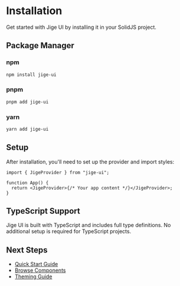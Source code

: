 # Installation

Get started with Jige UI by installing it in your SolidJS project.

## Package Manager

### npm

```bash
npm install jige-ui
```

### pnpm

```bash
pnpm add jige-ui
```

### yarn

```bash
yarn add jige-ui
```

## Setup

After installation, you'll need to set up the provider and import styles:

```tsx
import { JigeProvider } from "jige-ui";

function App() {
  return <JigeProvider>{/* Your app content */}</JigeProvider>;
}
```

## TypeScript Support

Jige UI is built with TypeScript and includes full type definitions. No additional setup is required for TypeScript projects.

## Next Steps

- [Quick Start Guide](/quick-start)
- [Browse Components](/components/button)
- [Theming Guide](/theming)
